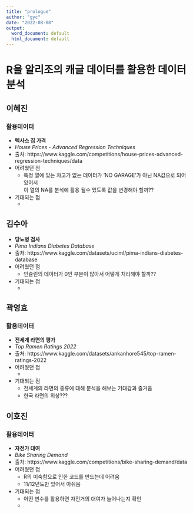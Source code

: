 ```yaml
---
title: "prologue"
author: "gyc"
date: "2022-08-08"
output:
  word_document: default
  html_document: default
---
```


# R을 알리조의 캐글 데이터를 활용한 데이터 분석

## 이혜진
### 활용데이터
- **텍사스 집 가격**
- *House Prices - Advanced Regression Techniques*
- 출처: https://www.kaggle.com/competitions/house-prices-advanced-regression-techniques/data
- 어려웠던 점
    - 특정 열에 있는 차고가 없는 데이터가 'NO GARAGE'가 아닌 NA값으로 되어 있어서  
      이 열의 NA를 분석에 활용 될수 있도록 값을 변경해야 할까??
- 기대되는 점
    - 
    
## 김수아
- **당뇨병 검사**
- *Pima Indians Diabetes Database*
- 출처: https://www.kaggle.com/datasets/uciml/pima-indians-diabetes-database
- 어려웠던 점
    - 인슐린의 데이터가 0인 부분이 많아서 어떻게 처리해야 할까??
- 기대되는 점
    - 

## 곽영효
### 활용데이터
- **전세계 라면의 평가**
- *Top Ramen Ratings 2022*
- 출처: https://www.kaggle.com/datasets/ankanhore545/top-ramen-ratings-2022
- 어려웠던 점
    - 
- 기대되는 점
    - 전세계의 라면의 종류에 대해 분석을 해보는 기대감과 즐거움
    - 한국 라면의 위상???

## 이호진
### 활용데이터
- **자전가 대여**
- *Bike Sharing Demand*
- 출처: https://www.kaggle.com/competitions/bike-sharing-demand/data
- 어려웠던 점
    - R의 미숙함으로 인한 코드를 만드는데 어려움
    - 11/12년도만 있어서 아쉬움
- 기대되는 점
    - 어떤 변수를 활용하면 자전거의 대여가 늘어나는지 확인
    - 









